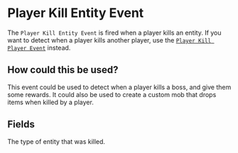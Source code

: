 
# Player Kill Entity Event

The `Player Kill Entity Event` is fired when a player kills an entity. If you want to detect when a player kills another player, use the [`Player Kill Player Event`](on_player_kill_player) instead.

## How could this be used?

This event could be used to detect when a player kills a boss, and give them some rewards. It could also be used to create a custom mob that drops items when killed by a player.

## Fields

<EventsField />

<EntryField name="Entity Type" optional>
    The type of entity that was killed.
</EntryField>
